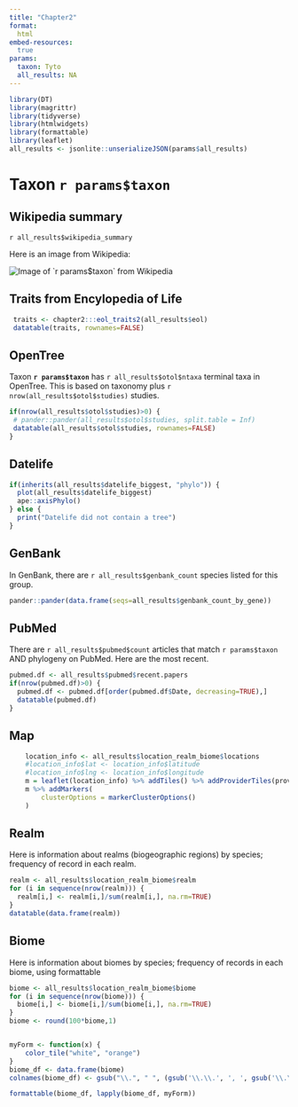 ```yaml
---
title: "Chapter2"
format:
  html
embed-resources:
  true
params:
  taxon: Tyto
  all_results: NA
---
```


```r
library(DT)
library(magrittr)
library(tidyverse)
library(htmlwidgets)
library(formattable)
library(leaflet)
all_results <- jsonlite::unserializeJSON(params$all_results)
```



# Taxon `r params$taxon`

## Wikipedia summary

`r all_results$wikipedia_summary`

Here is an image from Wikipedia:

<img src='`r all_results$wikipedia_pics[1]`' alt='Image of `r params$taxon` from Wikipedia'>

## Traits from Encylopedia of Life

```r
 traits <- chapter2:::eol_traits2(all_results$eol)
 datatable(traits, rownames=FALSE)
```


## OpenTree

Taxon **`r params$taxon`** has `r all_results$otol$ntaxa` terminal taxa in OpenTree. This is based on taxonomy plus `r nrow(all_results$otol$studies)` studies.


```r
if(nrow(all_results$otol$studies)>0) {
 # pander::pander(all_results$otol$studies, split.table = Inf)
 datatable(all_results$otol$studies, rownames=FALSE)
}
```

## Datelife

```r
if(inherits(all_results$datelife_biggest, "phylo")) {
  plot(all_results$datelife_biggest)
  ape::axisPhylo()
} else {
  print("Datelife did not contain a tree")
}
```

## GenBank

In GenBank, there are `r all_results$genbank_count` species listed for this group.

```r
pander::pander(data.frame(seqs=all_results$genbank_count_by_gene))
```



## PubMed

There are `r all_results$pubmed$count` articles that match `r params$taxon` AND phylogeny on PubMed. Here are the most recent.

```r
pubmed.df <- all_results$pubmed$recent.papers
if(nrow(pubmed.df)>0) {
  pubmed.df <- pubmed.df[order(pubmed.df$Date, decreasing=TRUE),]
  datatable(pubmed.df)
}
```

## Map

```r
	location_info <- all_results$location_realm_biome$locations
	#location_info$lat <- location_info$latitude
	#location_info$lng <- location_info$longitude
	m = leaflet(location_info) %>% addTiles() %>% addProviderTiles(providers$Stamen.Terrain)
	m %>% addMarkers(
  		clusterOptions = markerClusterOptions()
	)	
```

## Realm

Here is information about realms (biogeographic regions) by species; frequency of record in each realm.

```r
realm <- all_results$location_realm_biome$realm
for (i in sequence(nrow(realm))) {
  realm[i,] <- realm[i,]/sum(realm[i,], na.rm=TRUE)
}
datatable(data.frame(realm))
```

## Biome

Here is information about biomes by species; frequency of records in each biome, using formattable

```r
biome <- all_results$location_realm_biome$biome
for (i in sequence(nrow(biome))) {
  biome[i,] <- biome[i,]/sum(biome[i,], na.rm=TRUE)
}
biome <- round(100*biome,1)


myForm <- function(x) {
	color_tile("white", "orange")
}
biome_df <- data.frame(biome)
colnames(biome_df) <- gsub("\\.", " ", (gsub('\\.\\.', ', ', gsub('\\.\\.\\.', " and ", colnames(biome_df)))))

formattable(biome_df, lapply(biome_df, myForm))
```